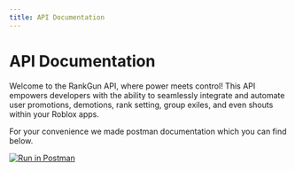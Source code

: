 ```yaml
---
title: API Documentation
---
```


# API Documentation

Welcome to the RankGun API, where power meets control!
This API empowers developers with the ability to seamlessly integrate and automate user promotions, demotions, rank setting, group exiles, and even shouts within your Roblox apps.

For your convenience we made postman documentation which you can find below.

[![Run in Postman](https://run.pstmn.io/button.svg)](https://www.postman.com/rivehub/workspace/rankgun/collection/14135941-80872b22-2e38-431a-a000-a8ac2c3cb03e)
